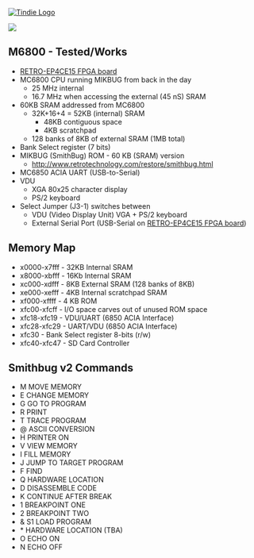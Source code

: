 <a href="https://www.tindie.com/products/land_boards/retrocomputer-fpga-card-pcb-only/" >
<img src="http://land-boards.com/tindie/tindie-larges-v2.png" alt="Tindie Logo">
</img></a> 

<img src="http://land-boards.com/blwiki/images/8/8f/RETRO-EP4CE15-REV4-BLACK-P1464-720PX.jpg"></img>

== M6800 - Tested/Works ==

* [http://land-boards.com/blwiki/index.php?title=RETRO-EP4CE15 RETRO-EP4CE15 FPGA board]
* MC6800 CPU running MIKBUG from back in the day
** 25 MHz internal
** 16.7 MHz when accessing the external (45 nS) SRAM
* 60KB SRAM addressed from MC6800
**	32K+16+4 = 52KB (internal) SRAM
*** 48KB contiguous space
*** 4KB scratchpad
** 128 banks of 8KB of external SRAM (1MB total)
* Bank Select register (7 bits)
* MIKBUG (SmithBug) ROM - 60 KB (SRAM) version
** http://www.retrotechnology.com/restore/smithbug.html
*  MC6850 ACIA UART (USB-to-Serial)
* VDU
** XGA 80x25 character display
** PS/2 keyboard
*  Select Jumper (J3-1) switches between
** VDU (Video Display Unit) VGA + PS/2 keyboard
** External Serial Port (USB-Serial on [http://land-boards.com/blwiki/index.php?title=RETRO-EP4CE15 RETRO-EP4CE15 FPGA board])

==	Memory Map==

* x0000-x7fff - 32KB Internal SRAM
* x8000-xbfff - 16Kb Internal SRAM
* xc000-xdfff - 8KB External SRAM (128 banks of 8KB)
* xe000-xefff - 4KB Internal scratchpad SRAM
* xf000-xffff - 4 KB ROM
* xfc00-xfcff - I/O space carves out of unused ROM space
* xfc18-xfc19 - VDU/UART (6850 ACIA Interface)
* xfc28-xfc29 - UART/VDU (6850 ACIA Interface)
* xfc30 - Bank Select register 8-bits (r/w)
* xfc40-xfc47 - SD Card Controller

== Smithbug v2 Commands ==

* M	MOVE MEMORY
*	E	CHANGE MEMORY
*	G	GO TO PROGRAM
*	R	PRINT
*	T	TRACE PROGRAM
*	@	ASCII CONVERSION
*	H	PRINTER ON
*	V	VIEW MEMORY
*	I	FILL MEMORY
*	J	JUMP TO TARGET PROGRAM
*	F	FIND 
*	Q	HARDWARE LOCATION
*	D	DISASSEMBLE CODE
* K	CONTINUE AFTER BREAK
*	1	BREAKPOINT ONE
*	2	BREAKPOINT TWO
*	&	S1 LOAD PROGRAM
*	*	HARDWARE LOCATION (TBA)
*	O	ECHO ON
*	N	ECHO OFF
